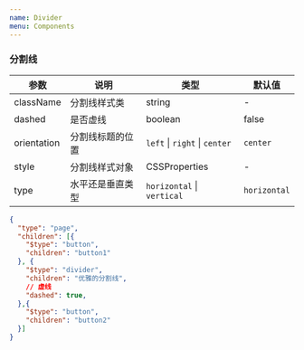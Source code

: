 ```yaml
---
name: Divider
menu: Components
---
```



### 分割线

| 参数        | 说明                       | 类型                          | 默认值       | 
| ----------- | -------------------------- | ----------------------------- | ------------
| className   | 分割线样式类               | string                        | -            |
| dashed      | 是否虚线                   | boolean                       | false        |
| orientation | 分割线标题的位置           | `left` \| `right` \| `center` | `center`     |
| style       | 分割线样式对象             | CSSProperties                 | -            |
| type        | 水平还是垂直类型           | `horizontal` \| `vertical`    | `horizontal` |





```json schema=true
{
  "type": "page",
  "children": [{
    "$type": "button",
    "children": "button1"
  }, {
    "$type": "divider",
    "children": "优雅的分割线",
    // 虚线
    "dashed": true,
  },{
    "$type": "button",
    "children": "button2"
  }]
}
```
